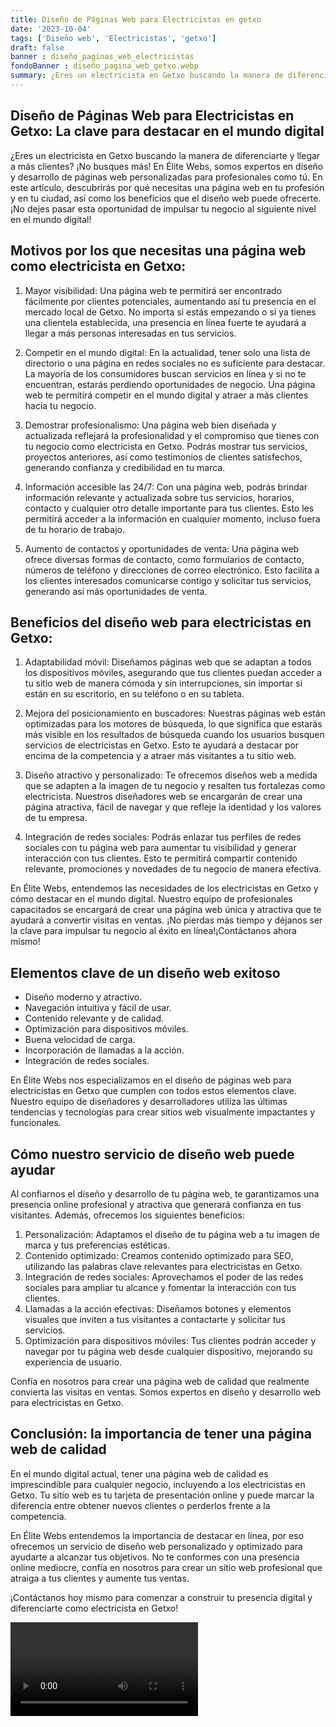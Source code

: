 ```yaml
---
title: Diseño de Páginas Web para Electricistas en getxo
date: '2023-10-04'
tags: ['Diseño web', 'Electricistas', 'getxo']
draft: false
banner : diseño_paginas_web_electricistas
fondoBanner : diseño_pagina_web_getxo.webp
summary: ¿Eres un electricista en Getxo buscando la manera de diferenciarte y llegar a más clientes? ¡No busques más! En Élite Webs, somos expertos en diseño y desarrollo de páginas web personalizadas para profesionales como tú. En este artículo, descubrirás por qué necesitas una página web en tu profesión y en tu ciudad, así como los beneficios que el diseño web puede ofrecerte. ¡No dejes pasar esta oportunidad de impulsar tu negocio al siguiente nivel en el mundo digital!
---
```


## Diseño de Páginas Web para Electricistas en Getxo: La clave para destacar en el mundo digital

¿Eres un electricista en Getxo buscando la manera de diferenciarte y llegar a más clientes? ¡No busques más! En Élite Webs, somos expertos en diseño y desarrollo de páginas web personalizadas para profesionales como tú. En este artículo, descubrirás por qué necesitas una página web en tu profesión y en tu ciudad, así como los beneficios que el diseño web puede ofrecerte. ¡No dejes pasar esta oportunidad de impulsar tu negocio al siguiente nivel en el mundo digital!

## Motivos por los que necesitas una página web como electricista en Getxo:

1. Mayor visibilidad: Una página web te permitirá ser encontrado fácilmente por clientes potenciales, aumentando así tu presencia en el mercado local de Getxo. No importa si estás empezando o si ya tienes una clientela establecida, una presencia en línea fuerte te ayudará a llegar a más personas interesadas en tus servicios.

2. Competir en el mundo digital: En la actualidad, tener solo una lista de directorio o una página en redes sociales no es suficiente para destacar. La mayoría de los consumidores buscan servicios en línea y si no te encuentran, estarás perdiendo oportunidades de negocio. Una página web te permitirá competir en el mundo digital y atraer a más clientes hacia tu negocio.

3. Demostrar profesionalismo: Una página web bien diseñada y actualizada reflejará la profesionalidad y el compromiso que tienes con tu negocio como electricista en Getxo. Podrás mostrar tus servicios, proyectos anteriores, así como testimonios de clientes satisfechos, generando confianza y credibilidad en tu marca.

4. Información accesible las 24/7: Con una página web, podrás brindar información relevante y actualizada sobre tus servicios, horarios, contacto y cualquier otro detalle importante para tus clientes. Esto les permitirá acceder a la información en cualquier momento, incluso fuera de tu horario de trabajo.

5. Aumento de contactos y oportunidades de venta: Una página web ofrece diversas formas de contacto, como formularios de contacto, números de teléfono y direcciones de correo electrónico. Esto facilita a los clientes interesados comunicarse contigo y solicitar tus servicios, generando así más oportunidades de venta.

## Beneficios del diseño web para electricistas en Getxo:

1. Adaptabilidad móvil: Diseñamos páginas web que se adaptan a todos los dispositivos móviles, asegurando que tus clientes puedan acceder a tu sitio web de manera cómoda y sin interrupciones, sin importar si están en su escritorio, en su teléfono o en su tableta.

2. Mejora del posicionamiento en buscadores: Nuestras páginas web están optimizadas para los motores de búsqueda, lo que significa que estarás más visible en los resultados de búsqueda cuando los usuarios busquen servicios de electricistas en Getxo. Esto te ayudará a destacar por encima de la competencia y a atraer más visitantes a tu sitio web.

3. Diseño atractivo y personalizado: Te ofrecemos diseños web a medida que se adapten a la imagen de tu negocio y resalten tus fortalezas como electricista. Nuestros diseñadores web se encargarán de crear una página atractiva, fácil de navegar y que refleje la identidad y los valores de tu empresa.

4. Integración de redes sociales: Podrás enlazar tus perfiles de redes sociales con tu página web para aumentar tu visibilidad y generar interacción con tus clientes. Esto te permitirá compartir contenido relevante, promociones y novedades de tu negocio de manera efectiva.

En Élite Webs, entendemos las necesidades de los electricistas en Getxo y cómo destacar en el mundo digital. Nuestro equipo de profesionales capacitados se encargará de crear una página web única y atractiva que te ayudará a convertir visitas en ventas. ¡No pierdas más tiempo y déjanos ser la clave para impulsar tu negocio al éxito en línea!¡Contáctanos ahora mismo!

<GifSeo />

<Cta />

## Elementos clave de un diseño web exitoso

- Diseño moderno y atractivo.
- Navegación intuitiva y fácil de usar.
- Contenido relevante y de calidad.
- Optimización para dispositivos móviles.
- Buena velocidad de carga.
- Incorporación de llamadas a la acción.
- Integración de redes sociales.

En Élite Webs nos especializamos en el diseño de páginas web para electricistas en Getxo que cumplen con todos estos elementos clave. Nuestro equipo de diseñadores y desarrolladores utiliza las últimas tendencias y tecnologías para crear sitios web visualmente impactantes y funcionales.

## Cómo nuestro servicio de diseño web puede ayudar

Al confiarnos el diseño y desarrollo de tu página web, te garantizamos una presencia online profesional y atractiva que generará confianza en tus visitantes. Además, ofrecemos los siguientes beneficios:

1. Personalización: Adaptamos el diseño de tu página web a tu imagen de marca y tus preferencias estéticas.
2. Contenido optimizado: Creamos contenido optimizado para SEO, utilizando las palabras clave relevantes para electricistas en Getxo.
3. Integración de redes sociales: Aprovechamos el poder de las redes sociales para ampliar tu alcance y fomentar la interacción con tus clientes.
4. Llamadas a la acción efectivas: Diseñamos botones y elementos visuales que inviten a tus visitantes a contactarte y solicitar tus servicios.
5. Optimización para dispositivos móviles: Tus clientes podrán acceder y navegar por tu página web desde cualquier dispositivo, mejorando su experiencia de usuario.

Confía en nosotros para crear una página web de calidad que realmente convierta las visitas en ventas. Somos expertos en diseño y desarrollo web para electricistas en Getxo.

## Conclusión: la importancia de tener una página web de calidad

En el mundo digital actual, tener una página web de calidad es imprescindible para cualquier negocio, incluyendo a los electricistas en Getxo. Tu sitio web es tu tarjeta de presentación online y puede marcar la diferencia entre obtener nuevos clientes o perderlos frente a la competencia.

En Élite Webs entendemos la importancia de destacar en línea, por eso ofrecemos un servicio de diseño web personalizado y optimizado para ayudarte a alcanzar tus objetivos. No te conformes con una presencia online mediocre, confía en nosotros para crear un sitio web profesional que atraiga a tus clientes y aumente tus ventas.

¡Contáctanos hoy mismo para comenzar a construir tu presencia digital y diferenciarte como electricista en Getxo!

<Video />

<CtaBot job='Electricistas' city='getxo'/>

<Gmaps query='getxo+españa+maps' />